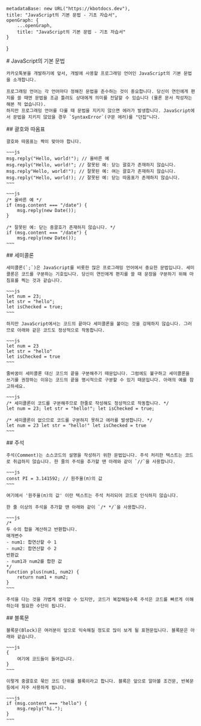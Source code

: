 
    metadataBase: new URL("https://kbotdocs.dev"),
    title: "JavaScript의 기본 문법 - 기초 자습서",
    openGraph: {
        ...openGraph,
        title: "JavaScript의 기본 문법 - 기초 자습서"
    }
}

<Section>
    # JavaScript의 기본 문법

    카카오톡봇을 개발하기에 앞서, 개발에 사용할 프로그래밍 언어인 JavaScript의 기본 문법을 소개합니다.

    프로그래밍 언어는 각 언어마다 정해진 문법을 준수하는 것이 중요합니다. 당신이 연인에게 편지를 쓸 때엔 문법을 조금 틀려도 상대에게 의미를 전달할 수 있습니다 (물론 문서 작성자는 해본 적 없습니다).
    하지만 프로그래밍 언어를 다룰 때 문법을 지키지 않으면 에러가 발생합니다. JavaScript에서 문법을 지키지 않았을 경우 `SyntaxError`(구문 에러)를 "던집"니다.
</Section>
<Section>
    ## 괄호와 따옴표

    괄호와 따옴표는 짝이 맞아야 합니다.

    ~~~js
    msg.reply("Hello, world!"); // 올바른 예
    msg.reply("Hello, world!"; // 잘못된 예: 닫는 괄호가 존재하지 않습니다.
    msg.reply"Hello, world!"); // 잘못된 예: 여는 괄호가 존재하지 않습니다.
    msg.reply("Hello, world!); // 잘못된 예: 닫는 따옴표가 존재하지 않습니다.
    ~~~

    ~~~js
    /* 올바른 예 */
    if (msg.content === "/date") {
        msg.reply(new Date());
    }

    /* 잘못된 예: 닫는 중괄호가 존재하지 않습니다. */
    if (msg.content === "/date") {
        msg.reply(new Date());
    ~~~
</Section>
<Section>
    ## 세미콜론

    세미콜론(`;`)은 JavaScript를 비롯한 많은 프로그래밍 언어에서 중요한 문법입니다. 세미콜론은 코드를 구분하는 기호입니다. 당신이 연인에게 편지를 쓸 때 문장을 구분하기 위해 마침표를 찍는 것과 같습니다.

    ~~~js
    let num = 23;
    let str = "hello";
    let isChecked = true;
    ~~~

    하지만 JavaScript에서는 코드의 끝마다 세미콜론을 붙이는 것을 강제하지 않습니다. 그러므로 아래와 같은 코드도 정상적으로 작동합니다.

    ~~~js
    let num = 23
    let str = "hello"
    let isChecked = true
    ~~~

    줄바꿈이 세미콜론 대신 코드의 끝을 구분해주기 때문입니다. 그럼에도 불구하고 세미콜론을 쓰기를 권장하는 이유는 코드의 끝을 명시적으로 구분할 수 있기 때문입니다. 아래의 예를 참고하세요.

    ~~~js
    /* 세미콜론이 코드를 구분해주므로 한줄로 작성해도 정상적으로 작동합니다. */
    let num = 23; let str = "hello!"; let isChecked = true;

    /* 세미콜론이 없으므로 코드를 구분하지 못하고 에러를 발생합니다. */
    let num = 23 let str = "hello!" let isChecked = true
    ~~~
</Section>
<Section>
    ## 주석

    주석(Comment)는 소스코드의 설명을 작성하기 위한 문법입니다. 주석 처리한 텍스트는 코드로 취급하지 않습니다. 한 줄의 주석을 추가할 땐 아래와 같이 `//`을 사용합니다.

    ~~~js
    const PI = 3.141592; // 원주율(π)의 값
    ~~~

    여기에서 '원주율(π)의 값' 이란 텍스트는 주석 처리되어 코드로 인식하지 않습니다.

    한 줄 이상의 주석을 추가할 땐 아래와 같이 `/* */`을 사용합니다.

    ~~~js
    /*
    두 수의 합을 계산하고 반환합니다.
    매개변수
    - num1: 합연산할 수 1
    - num2: 합연산할 수 2
    반환값
    - num1과 num2를 합한 값
    */
    function plus(num1, num2) {
        return num1 + num2;
    }
    ~~~

    주석을 다는 것을 가볍게 생각할 수 있지만, 코드가 복잡해질수록 주석은 코드를 빠르게 이해하는데 필요한 수단이 됩니다.
</Section>
<Section>
    ## 블록문

    블록문(Block)은 여러분이 앞으로 익숙해질 정도로 많이 보게 될 표현문입니다. 블록문은 아래와 같습니다.

    ~~~js
    {
        여기에 코드들이 들어갑니다.
    }
    ~~~

    이렇게 중괄호로 묶인 코드 단위를 블록이라고 합니다. 블록은 앞으로 알아볼 조건문, 반복문 등에서 자주 사용하게 됩니다.

    ~~~js
    if (msg.content === "hello") {
        msg.reply("hi.");
    }
    ~~~
</Section>
<Section>
    <MileStone previous={Docs["learn"].docs[0].children[2]} next={Docs["learn"].docs[0].children[4]} />
</Section>